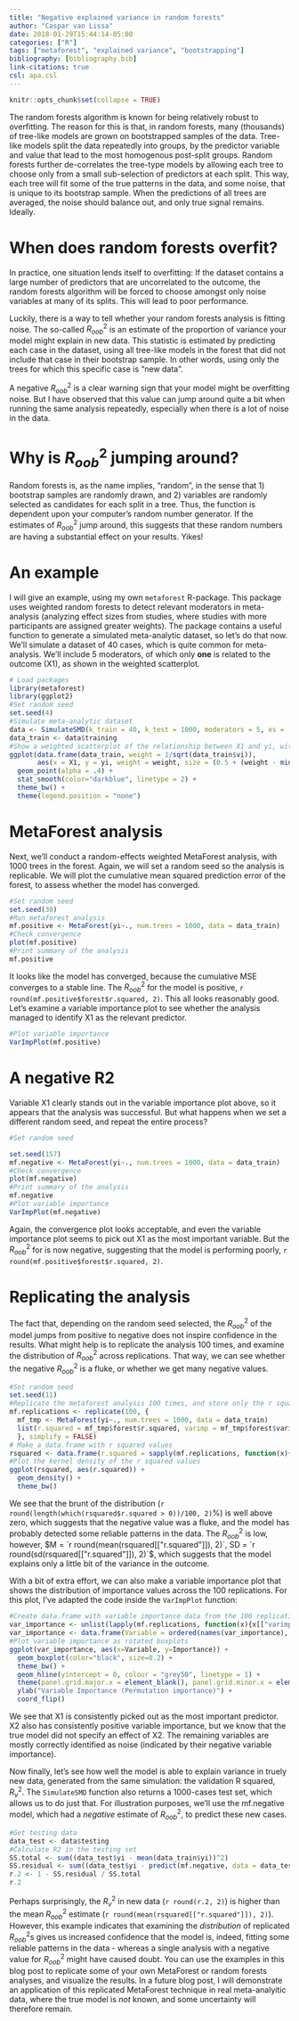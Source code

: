 ---
title: "Negative explained variance in random forests"
author: "Caspar van Lissa"
date: 2018-01-29T15:44:14-05:00
categories: ["R"]
tags: ["metaforest", "explained variance", "bootstrapping"]
bibliography: [bibliography.bib]
link-citations: true
csl: apa.csl
---

```{r setup, include=FALSE}
knitr::opts_chunk$set(collapse = TRUE)
```

The random forests algorithm is known for being relatively robust to overfitting. The reason for this is that, in random forests, many (thousands) of tree-like models are grown on bootstrapped samples of the data. Tree-like models split the data repeatedly into groups, by the predictor variable and value that lead to the most homogenous post-split groups. Random forests further de-correlates the tree-type models by allowing each tree to choose only from a small sub-selection of predictors at each split. This way, each tree will fit some of the true patterns in the data, and some noise, that is unique to its bootstrap sample. When the predictions of all trees are averaged, the noise should balance out, and only true signal remains. Ideally.

# When does random forests overfit?

In practice, one situation lends itself to overfitting: If the dataset contains a large number of predictors that are uncorrelated to the outcome, the random forests algorithm will be forced to choose amongst only noise variables at many of its splits. This will lead to poor performance.

Luckily, there is a way to tell whether your random forests analysis is fitting noise. The so-called $R^2_{oob}$ is an estimate of the proportion of variance your model might explain in new data. This statistic is estimated by predicting each case in the dataset, using all tree-like models in the forest that did not include that case in their bootstrap sample. In other words, using only the trees for which this specific case is "new data".

A negative $R^2_{oob}$ is a clear warning sign that your model might be overfitting noise. But I have observed that this value can jump around quite a bit when running the same analysis repeatedly, especially when there is a lot of noise in the data.

# Why is $R^2_{oob}$ jumping around?

Random forests is, as the name implies, "random", in the sense that 1) bootstrap samples are randomly drawn, and 2) variables are randomly selected as candidates for each split in a tree. Thus, the function is dependent upon your computer's random number generator. If the estimates of $R^2_{oob}$ jump around, this suggests that these random numbers are having a substantial effect on your results. Yikes!

# An example

I will give an example, using my own <code>metaforest</code> R-package. This package uses weighted random forests to detect relevant moderators in meta-analysis (analyzing effect sizes from studies, where studies with more participants are assigned greater weights). The package contains a useful function to generate a simulated meta-analytic dataset, so let's do that now. We'll simulate a dataset of 40 cases, which is quite common for meta-analysis. We'll include 5 moderators, of which only **one** is related to the outcome (X1), as shown in the weighted scatterplot.

```{r echo=TRUE, message=FALSE, fig.width=7, fig.height=4}
# Load packages
library(metaforest)
library(ggplot2)
#Set random seed
set.seed(4)
#Simulate meta-analytic dataset
data <- SimulateSMD(k_train = 40, k_test = 1000, moderators = 5, es = .2)
data_train <- data$training
#Show a weighted scatterplot of the relationship between X1 and yi, with smoothed line
ggplot(data.frame(data_train, weight = 1/sqrt(data_train$vi)), 
       aes(x = X1, y = yi, weight = weight, size = (0.5 + (weight - min(weight))/(max(weight) - min(weight))))) +
  geom_point(alpha = .4) +
  stat_smooth(color="darkblue", linetype = 2) +
  theme_bw() + 
  theme(legend.position = "none")
```

# MetaForest analysis

Next, we'll conduct a random-effects weighted MetaForest analysis, with 1000 trees in the forest. Again, we will set a random seed so the analysis is replicable. We will plot the cumulative mean squared prediction error of the forest, to assess whether the model has converged. 

```{r echo=TRUE, message=FALSE, fig.width=7, fig.height=4}
#Set random seed
set.seed(30)
#Run metaforest analysis
mf.positive <- MetaForest(yi~., num.trees = 1000, data = data_train)
#Check convergence
plot(mf.positive)
#Print summary of the analysis
mf.positive

```

It looks like the model has converged, because the cumulative MSE converges to a stable line. The $R^2_{oob}$ for the model is positive, `r round(mf.positive$forest$r.squared, 2)`. This all looks reasonably good. Let's examine a variable importance plot to see whether the analysis managed to identify X1 as the relevant predictor.

```{r echo=TRUE, message=FALSE, fig.width=7, fig.height=4}
#Plot variable importance
VarImpPlot(mf.positive)
```

# A negative R2

Variable X1 clearly stands out in the variable importance plot above, so it appears that the analysis was successful. But what happens when we set a different random seed, and repeat the entire process?

```{r echo=TRUE, message=FALSE, fig.width=7, fig.height=4}
#Set random seed

set.seed(157)
mf.negative <- MetaForest(yi~., num.trees = 1000, data = data_train)
#Check convergence
plot(mf.negative)
#Print summary of the analysis
mf.negative
#Plot variable importance
VarImpPlot(mf.negative)
```

Again, the convergence plot looks acceptable, and even the variable importance plot seems to pick out X1 as the most important variable. But the $R^2_{oob}$ for is now negative, suggesting that the model is performing poorly, `r round(mf.positive$forest$r.squared, 2)`.

# Replicating the analysis

The fact that, depending on the random seed selected, the $R^2_{oob}$ of the model jumps from positive to negative does not inspire confidence in the results. What might help is to replicate the analysis 100 times, and examine the distribution of $R^2_{oob}$ across replications. That way, we can see whether the negative $R^2_{oob}$ is a fluke, or whether we get many negative values.

```{r echo=TRUE, message=FALSE, fig.width=7, fig.height=4}
#Set random seed
set.seed(11)
#Replicate the metaforest analysis 100 times, and store only the r squared and variable importance metrics
mf.replications <- replicate(100, {
  mf_tmp <- MetaForest(yi~., num.trees = 1000, data = data_train)
  list(r.squared = mf_tmp$forest$r.squared, varimp = mf_tmp$forest$variable.importance)
  }, simplify = FALSE)
# Make a data.frame with r squared values
rsquared <- data.frame(r.squared = sapply(mf.replications, function(x){x[["r.squared"]]}))
#Plot the kernel density of the r squared values
ggplot(rsquared, aes(r.squared)) + 
  geom_density() +
  theme_bw()
```

We see that the brunt of the distribution (`r round(length(which(rsquared$r.squared > 0))/100, 2)`%) is well above zero, which suggests that the negative value was a fluke, and the model has probably detected some reliable patterns in the data. The $R^2_{oob}$ is low, however, $M = `r round(mean(rsquared[["r.squared"]]), 2)`, SD =  `r round(sd(rsquared[["r.squared"]]), 2)`$, which suggests that the model explains only a little bit of the variance in the outcome.

With a bit of extra effort, we can also make a variable importance plot that shows the distribution of importance values across the 100 replications. For this plot, I've adapted the code inside the <code>VarImpPlot</code> function:

```{r echo=TRUE, message=FALSE, fig.width=7, fig.height=4}
#Create data.frame with variable importance data from the 100 replications
var_importance <- unlist(lapply(mf.replications, function(x){x[["varimp"]]}))
var_importance <- data.frame(Variable = ordered(names(var_importance), levels = c("X5", "X4", "X3", "X2", "X1")), Importance = var_importance)
#Plot variable importance as rotated boxplots
ggplot(var_importance, aes(x=Variable, y=Importance)) +
  geom_boxplot(color="black", size=0.2) + 
  theme_bw() + 
  geom_hline(yintercept = 0, colour = "grey50", linetype = 1) +
  theme(panel.grid.major.x = element_blank(), panel.grid.minor.x = element_blank(), axis.title.y = element_blank()) +
  ylab("Variable Importance (Permutation importance)") + 
  coord_flip()
```

We see that X1 is consistently picked out as the most important predictor. X2 also has consistently positive variable importance, but we know that the true model did not specify an effect of X2. The remaining variables are mostly correctly identified as noise (indicated by their negative variable importance).

Now finally, let's see how well the model is able to explain variance in truely new data, generated from the same simulation: the validation R squared, $R^2_v$. The <code>SimulateSMD</code> function also returns a 1000-cases test set, which allows us to do just that. For illustration purposes, we'll use the mf.negative model, which had a *negative* estimate of $R^2_{oob}$,  to predict these new cases. 

```{r echo=TRUE, message=FALSE, fig.width=7, fig.height=4}
#Get testing data
data_test <- data$testing
#Calculate R2 in the testing set
SS.total <- sum((data_test$yi - mean(data_train$yi))^2)
SS.residual <- sum((data_test$yi - predict(mf.negative, data = data_test)$predictions)^2)
r.2	<- 1 - SS.residual / SS.total
r.2
```

Perhaps surprisingly, the $R^2_v$ in new data (`r round(r.2, 2)`) is higher than the mean $R^2_{oob}$ estimate (`r round(mean(rsquared[["r.squared"]]), 2)`). However, this example indicates that examining the *distribution* of replicated $R^2_{oob}$s gives us increased confidence that the model is, indeed, fitting some reliable patterns in the data - whereas a single analysis with a negative value for $R^2_{oob}$ might have caused doubt. You can use the examples in this blog post to replicate some of your own MetaForest or random forests analyses, and visualize the results. In a future blog post, I will demonstrate an application of this replicated MetaForest technique in real meta-analyitic data, where the true model is *not* known, and some uncertainty will therefore remain.
